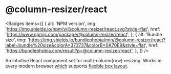 
# @column-resizer/react

<Badges
  items={[
    {
      alt: 'NPM version',
      img: 'https://img.shields.io/npm/v/@column-resizer/react.svg?style=flat',
      href: 'https://www.npmjs.com/package/@column-resizer/react',
    },
    {
      alt: 'Bundle size',
      img: 'https://img.shields.io/bundlephobia/min/@column-resizer/react?label=bundle%20size&colorA=373737&colorB=0A70E9&style=flat',
      href: 'https://bundlephobia.com/result?p=@column-resizer/react',
    },
  ]}
/>

An intuitive React component set for multi-column(row) resizing. Works in every modern browser [which](https://caniuse.com/#feat=flexbox) supports [flexible box layout](https://developer.mozilla.org/en-US/docs/Web/CSS/CSS_Flexible_Box_Layout).
